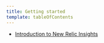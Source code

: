 ```yaml
---
title: Getting started
template: tableOfContents
---
```


* [Introduction to New Relic Insights](/docs/insights/use-insights-ui/getting-started/introduction-new-relic-insights)
